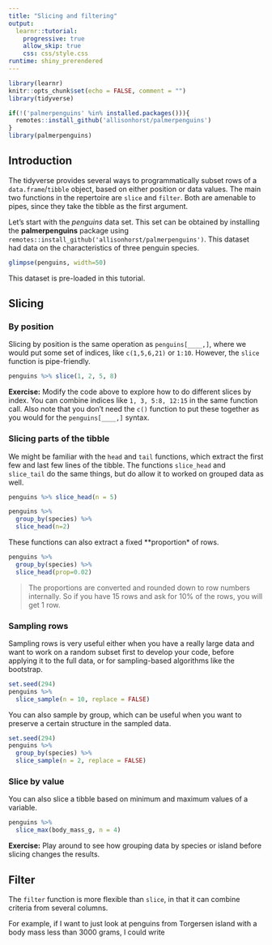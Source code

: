 ```yaml
---
title: "Slicing and filtering"
output: 
  learnr::tutorial:
    progressive: true
    allow_skip: true
    css: css/style.css
runtime: shiny_prerendered
---
```


```r
library(learnr)
knitr::opts_chunk$set(echo = FALSE, comment = "")
library(tidyverse)

if(!('palmerpenguins' %in% installed.packages())){
  remotes::install_github('allisonhorst/palmerpenguins')
}
library(palmerpenguins)
```

## Introduction

The tidyverse provides several ways to programmatically subset rows of a 
`data.frame`/`tibble` object, based on either position or data values. The 
main two functions in the repertoire are `slice` and `filter`. Both are amenable
to pipes, since they take the tibble as the first argument.

Let's start with the _penguins_ data set. This set can be obtained by installing
the **palmerpenguins** package using `remotes::install_github('allisonhorst/palmerpenguins')`. 
This dataset had data on the characteristics of three penguin species. 

```r
glimpse(penguins, width=50)
```

This dataset is pre-loaded in this tutorial. 

## Slicing

### By position

Slicing by position is the same operation as `penguins[____,]`, where we would put some set of indices, like
`c(1,5,6,21)` or `1:10`. However, the `slice` function is pipe-friendly. 

```r
penguins %>% slice(1, 2, 5, 8)
```

**Exercise:** Modify the code above to explore how to do different slices by index. You can combine indices like
`1, 3, 5:8, 12:15` in the same function call. Also note that you don't need the `c()` function to put these together
as you would for the `penguins[____,]` syntax.

### Slicing parts of the tibble

We might be familiar with the `head` and `tail` functions, which extract the first few and last few lines of 
the tibble. The functions `slice_head` and `slice_tail` do the same things, but do allow it to worked on grouped data as well. 

```r
penguins %>% slice_head(n = 5)
```

```r
penguins %>% 
  group_by(species) %>% 
  slice_head(n=2)
```

These functions can also extract a fixed **proportion* of rows.

```r
penguins %>% 
  group_by(species) %>% 
  slice_head(prop=0.02)
```

> The proportions are converted and rounded down to row numbers internally. So if you have 15 rows and ask for 
10% of the rows, you will get 1 row. 

### Sampling rows

Sampling rows is very useful either when you have a really large data and want to work on a random
subset first to develop your code, before applying it to the full data, or for sampling-based algorithms
like the bootstrap. 

```r
set.seed(294)
penguins %>% 
  slice_sample(n = 10, replace = FALSE)
```

You can also sample by group, which can be useful when you want to preserve a certain structure in the sampled
data. 

```r
set.seed(294)
penguins %>% 
  group_by(species) %>% 
  slice_sample(n = 2, replace = FALSE)
```

### Slice by value 

You can also slice a tibble based on minimum and maximum values of a variable.

```r
penguins %>% 
  slice_max(body_mass_g, n = 4)
```

**Exercise:** Play around to see how grouping data by species or island before slicing changes the results.

## Filter

The `filter` function is more flexible than `slice`, in that it can combine criteria from several columns. 

For example, if I want to just look at penguins from Torgersen island with a body mass less than 3000 grams, 
I could write

```r

```




